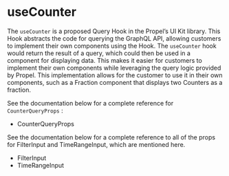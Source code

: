 
<Meta title="Hooks/useCounter" />

# useCounter

The `useCounter` is a proposed Query Hook in the Propel’s UI Kit library. This Hook abstracts the code for querying the GraphQL API, allowing customers 
to implement their own components using the Hook. The `useCounter` hook would return the result of a query, which could then be used in a 
component for displaying data. This makes it easier for customers to implement their own components while leveraging the query logic provided by Propel.
This implementation allows for the customer to use it in their own components, such as a Fraction component that displays two Counters as a fraction. 

<SourceCode of={useCounterQueryStories.FractionUnicode} shown />

See the documentation below for a complete reference for `CounterQueryProps` :

- <LinkTo kind="API/CounterQueryProps" story="overview">
    CounterQueryProps
  </LinkTo>

See the documentation below for a complete reference to all of the props for FilterInput and TimeRangeInput, which are mentioned here.

- <LinkTo kind="API/FilterInput" story="overview">
    FilterInput
  </LinkTo>
- <LinkTo kind="API/TimeRangeInput" story="overview">
    TimeRangeInput
  </LinkTo>